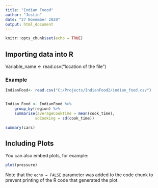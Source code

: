 ```yaml
---
title: "Indian Foood"
author: "Justin"
date: "27 November 2020"
output: html_document
---
```


```r
knitr::opts_chunk$set(echo = TRUE)
```

## Importing data into R

Variable_name <- read.csv("location of the file")

### Example
```r

IndianFood<- read.csv("C:/Projects/IndianFood2/indian_food.csv")


Indian_Food <- IndianFood %>%
    group_by(region) %>%
    summarise(averageCookTime = mean(cook_time),
             sdCooking = sd(cook_time))

```


```r
summary(cars)
```

## Including Plots

You can also embed plots, for example:

```r
plot(pressure)
```

Note that the `echo = FALSE` parameter was added to the code chunk to prevent printing of the R code that generated the plot.
